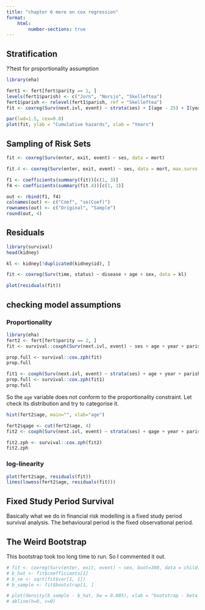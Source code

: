 ```yaml
---
title: "chapter 6 more on cox regression"
format:
    html:
        number-sections: true
---
```


## Stratification

??test for proportionality assumption

```r
library(eha)

fert1 <- fert[fert$parity == 1, ]
levels(fert1$parish) <- c("Jorn", "Norsjo", "Skelleftea")
fert1$parish <- relevel(fert1$parish, ref = "Skelleftea")
fit <- coxreg(Surv(next.ivl, event) ~ strata(ses) + I(age - 25) + I(year-1860) + prev.ivl + parish, data = fert1)
```

```r
par(lwd=1.5, cex=0.8)
plot(fit, ylab = "Cumulative hazards", xlab = "Years")
```

## Sampling of Risk Sets
```r
fit <- coxreg(Surv(enter, exit, event) ~ ses, data = mort)

fit.4 <- coxreg(Surv(enter, exit, event) ~ ses, data = mort, max.survs = 4)

f1 <- coefficients(summary(fit))[c(1, 3)]
f4 <- coefficients(summary(fit.4))[c(1, 3)]

out <- rbind(f1, f4)
colnames(out) <- c("Coef", "se(Coef)")
rownames(out) <- c("Original", "Sample")
round(out, 4)
```


## Residuals

```r
library(survival)
head(kidney)

kl <- kidney[!duplicated(kidney$id), ]

fit <- coxreg(Surv(time, status) ~ disease + age + sex, data = kl)

plot(residuals(fit))
```

## checking model assumptions

### Proportionality

```r
library(eha)
fert2 <- fert[fert$parity == 2, ]
fit <- survival::coxph(Surv(next.ivl, event) ~ ses + age + year + parish, data = fert2)

prop.full <- survival::cox.zph(fit)
prop.full
```


```r
fit1 <- coxph(Surv(next.ivl, event) ~ strata(ses) + age + year + parish, data = fert2)
prop.full <- survival::cox.zph(fit1)
prop.full
```

So the `age` variable does not conform to the proportionality constraint. Let check its distribution and try to categorise it.

```r
hist(fert2$age, main="", xlab="age")
```

```r
fert2$qage <- cut(fert2$age, 4)
fit2 <- coxph(Surv(next.ivl, event) ~ strata(ses) + qage + year + parish, data = fert2)

fit2.zph <- survival::cox.zph(fit2)
fit2.zph
```

### log-linearity
```r
plot(fert2$age, residuals(fit))
lines(lowess(fert2$age, residuals(fit)))
```

## Fixed Study Period Survival
Basically what we do in financial risk modelling is a fixed study period survival analysis. The behavioural period is the fixed observational period.

## The Weird Bootstrap

This bootstrap took too long time to run. So I commented it out.


```r
# fit <- coxreg(Surv(enter, exit, event) ~ sex, boot=300, data = child)
# b_hat <- fit$coefficients[1]
# b_se <- sqrt(fit$var[1, 1])
# b_sample <- fit$bootstrap[1, ]
```

```r
# plot(density(b_sample - b_hat, bw = 0.005), xlab = "bootstrap - beta_hat", main="")
# abline(h=0, v=0)
```
